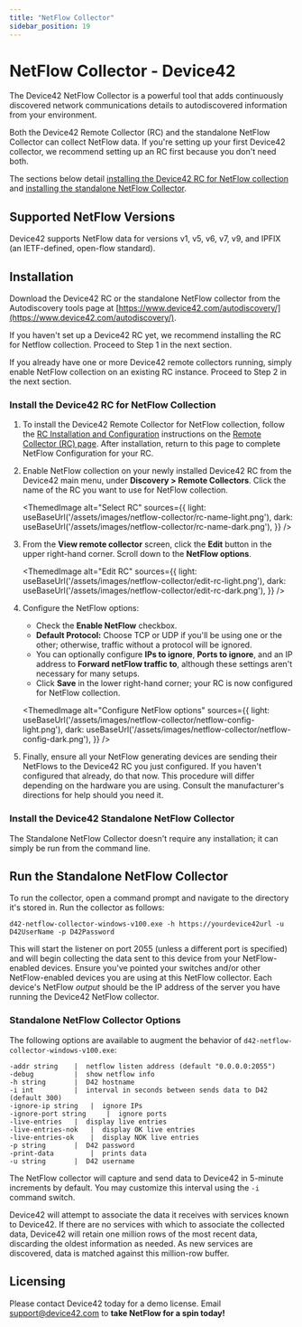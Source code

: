 ```yaml
---
title: "NetFlow Collector"
sidebar_position: 19
---
```



# NetFlow Collector - Device42

The Device42 NetFlow Collector is a powerful tool that adds continuously discovered network communications details to autodiscovered information from your environment.

Both the Device42 Remote Collector (RC) and the standalone NetFlow Collector can collect NetFlow data. If you're setting up your first Device42 collector, we recommend setting up an RC first because you don't need both. 

The sections below detail [installing the Device42 RC for NetFlow collection](#install-the-device42-rc-for-netflow-collection) and [installing the standalone NetFlow Collector](#install-the-device42-standalone-netflow-collector).

## Supported NetFlow Versions

Device42 supports NetFlow data for versions v1, v5, v6, v7, v9, and IPFIX (an IETF-defined, open-flow standard).

## Installation

Download the Device42 RC or the standalone NetFlow collector from the Autodiscovery tools page at [https://www.device42.com/autodiscovery/](https://www.device42.com/autodiscovery/). 

If you haven't set up a Device42 RC yet, we recommend installing the RC for Netflow collection. Proceed to Step 1 in the next section.

If you already have one or more Device42 remote collectors running, simply enable NetFlow collection on an existing RC instance. Proceed to Step 2 in the next section.

### Install the Device42 RC for NetFlow Collection

1. To install the Device42 Remote Collector for NetFlow collection, follow the [RC Installation and Configuration](remote-collector-rc.mdx#rc-installation-and-configuration/) instructions on the [Remote Collector (RC) page](remote-collector-rc.mdx). After installation, return to this page to complete NetFlow Configuration for your RC.
2. Enable NetFlow collection on your newly installed Device42 RC from the Device42 main menu, under **Discovery > Remote Collectors**. Click the name of the RC you want to use for NetFlow collection.

    <ThemedImage
    alt="Select RC"
    sources={{
        light: useBaseUrl('/assets/images/netflow-collector/rc-name-light.png'),
        dark: useBaseUrl('/assets/images/netflow-collector/rc-name-dark.png'),
    }}
    />

3. From the **View remote collector** screen, click the **Edit** button in the upper right-hand corner. Scroll down to the **NetFlow options**.

    <ThemedImage
    alt="Edit RC"
    sources={{
        light: useBaseUrl('/assets/images/netflow-collector/edit-rc-light.png'),
        dark: useBaseUrl('/assets/images/netflow-collector/edit-rc-dark.png'),
    }}
    />

4. Configure the NetFlow options:
    - Check the **Enable NetFlow** checkbox.
    - **Default Protocol:** Choose TCP or UDP if you'll be using one or the other; otherwise, traffic without a protocol will be ignored. 
    - You can optionally configure **IPs to ignore**, **Ports to ignore**, and an IP address to **Forward netFlow traffic to**, although these settings aren't necessary for many setups. 
    - Click **Save** in the lower right-hand corner; your RC is now configured for NetFlow collection.

    <ThemedImage
    alt="Configure NetFlow options"
    sources={{
        light: useBaseUrl('/assets/images/netflow-collector/netflow-config-light.png'),
        dark: useBaseUrl('/assets/images/netflow-collector/netflow-config-dark.png'),
    }}
    />

5. Finally, ensure all your NetFlow generating devices are sending their NetFlows to the Device42 RC you just configured. If you haven't configured that already, do that now. This procedure will differ depending on the hardware you are using. Consult the manufacturer's directions for help should you need it.

### Install the Device42 Standalone NetFlow Collector

The Standalone NetFlow Collector doesn't require any installation; it can simply be run from the command line.

## Run the Standalone NetFlow Collector

To run the collector, open a command prompt and navigate to the directory it's stored in. Run the collector as follows:

`d42-netflow-collector-windows-v100.exe -h https://yourdevice42url -u D42UserName -p D42Password`

This will start the listener on port 2055 (unless a different port is specified) and will begin collecting the data sent to this device from your NetFlow-enabled devices. Ensure you've pointed your switches and/or other NetFlow-enabled devices you are using at this NetFlow collector. Each device's NetFlow _output_ should be the IP address of the server you have running the Device42 NetFlow collector.

### Standalone NetFlow Collector Options

The following options are available to augment the behavior of `d42-netflow-collector-windows-v100.exe`:

```
-addr string    |  netflow listen address (default "0.0.0.0:2055")
-debug          |  show netflow info
-h string       |  D42 hostname
-i int          |  interval in seconds between sends data to D42 (default 300)
-ignore-ip string   |  ignore IPs
-ignore-port string     |  ignore ports
-live-entries   |  display live entries
-live-entries-nok   |  display OK live entries
-live-entries-ok    |  display NOK live entries
-p string       |  D42 password
-print-data         |  prints data
-u string       |  D42 username
```

The NetFlow collector will capture and send data to Device42 in 5-minute increments by default. You may customize this interval using the `-i` command switch.

Device42 will attempt to associate the data it receives with services known to Device42. If there are no services with which to associate the collected data, Device42 will retain one million rows of the most recent data, discarding the oldest information as needed. As new services are discovered, data is matched against this million-row buffer.

## Licensing

Please contact Device42 today for a demo license. Email [support@device42.com](mailto:support@device42.com) to **take NetFlow for a spin today!**

